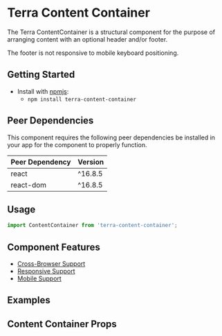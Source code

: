 


<Badge />

# Terra Content Container

The Terra ContentContainer is a structural component for the purpose of arranging content with an optional header and/or footer.

The footer is not responsive to mobile keyboard positioning.

## Getting Started

- Install with [npmjs](https://www.npmjs.com):
  - `npm install terra-content-container`

<!-- AUTO-GENERATED-CONTENT:START Peer Dependencies -->
## Peer Dependencies

This component requires the following peer dependencies be installed in your app for the component to properly function.

| Peer Dependency | Version |
|-|-|
| react | ^16.8.5 |
| react-dom | ^16.8.5 |

<!-- AUTO-GENERATED-CONTENT:END -->

## Usage

```jsx
import ContentContainer from 'terra-content-container';
```

## Component Features
* [Cross-Browser Support](https://engineering.cerner.com/terra-ui/about/terra-ui/component-standards#cross-browser-support)
* [Responsive Support](https://engineering.cerner.com/terra-ui/about/terra-ui/component-standards#responsive-support)
* [Mobile Support](https://engineering.cerner.com/terra-ui/about/terra-ui/component-standards#mobile-support)

## Examples
<ContentContainerStandard title="Standard Container" />
<ContentContainerFill title="Fill Container" />
<ContentContainerScrollRef title="Scroll Ref Container" />

## Content Container Props
<ContentContainerPropsTable />
